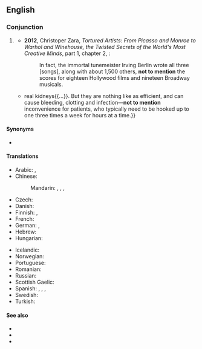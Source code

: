 ==English==

===Conjunction===
{{head|en|conjunction}}

# {{lb|en|idiomatic}} {{n-g|Used by the speaker to mention another important point; an [[apophasis]].}}
#* '''2012''', Christoper Zara, ''Tortured Artists: From Picasso and Monroe to Warhol and Winehouse, the Twisted Secrets of the World's Most Creative Minds'', part 1, chapter 2, {{gbooks|q=not-to-mention|id=HV4jKhjzMVYC|pg=51}}:
#*: In fact, the immortal tunemeister Irving Berlin wrote all three [songs], along with about 1,500 others, '''not to mention''' the scores for eighteen Hollywood films and nineteen Broadway musicals.
#* {{quote-journal|lang=en|title=A better waterworks|date=2013-06-01|volume=407|issue=8838
|page=5 (Technology Quarterly)|magazine={{w|The Economist}}
|url=http://www.economist.com/news/technology-quarterly/21578526-medical-technology-artificial-kidneys-are-getting-closer-becoming-clinical
|passage=An artificial kidney these days still means a refrigerator-sized dialysis machine. Such devices mimic{{...}}real kidneys{{...}}. But they are nothing like as efficient, and can cause bleeding, clotting and infection—'''not to mention''' inconvenience for patients, who typically need to be hooked up to one three times a week for hours at a time.}}
#: {{ux|en|The city was already having staffing difficulties, '''not to mention''' having a three million dollar budget shortfall.}}

====Synonyms====
* {{l|en|to say nothing of}}

====Translations====
{{trans-top|much less}}
* Arabic: {{t|ar|نَاهِيكَ عَن|tr=nāhīka ʿan}}, {{t|ar|هٰذَا عَدَا عَنْ}}
* Chinese:
*: Mandarin: {{t|cmn|更不用說|sc=Hani}}, {{t|cmn|更不用说|tr=gèng bùyòng shuō|sc=Hani}}, {{t+|cmn|何況|sc=Hani}}, {{t+|cmn|何况|tr=hékuàng|sc=Hani}}
* Czech: {{t+|cs|nemluvě}}
* Danish: {{t|da|for ikke at nævne}}
* Finnish: {{t|fi|puhumattakaan}}, {{t+|fi|saati}}
* French: {{t+|fr|sans parler de}}
* German: {{t|de|zugeschweigen}} {{qualifier|archaic}}, {{t|de|ganz zu schweigen von}}
* Hebrew: {{t|he|שֶׁלֹּא לְדַבֵּר עַל}}
* Hungarian: {{t|hu|nem is beszélve}}
{{trans-mid}}
* Icelandic: {{t|is|hvað þá heldur}}
* Norwegian: {{t|no|for ikke å snakke om}}
* Portuguese: {{t|pt|sem falar de}}
* Romanian: {{t+|ro|darămite}}
* Russian: {{t+|ru|не говоря́ уже́ о}}
* Scottish Gaelic: {{t|gd|gun luaidh}}
* Spanish: {{t|es|sin mencionar}}, {{t|es|por no hablar de}}, {{t|es|para no hablar de}}, {{t|es|por no decir}}
* Swedish: {{t|sv|för att inte tala om}}
* Turkish: {{qualifier|colloquial}} {{t|tr|bırak}}
{{trans-bottom}}

====See also====
* {{l|en|apophasis}}
* {{l|en|let alone}}
* {{l|en|much less}}